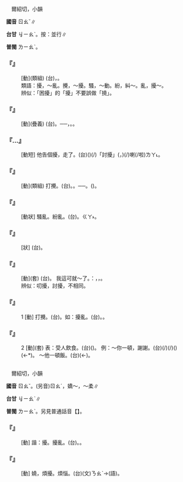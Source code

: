 
=={{ruby|擾|ㄖㄠˇ}}==

　爾紹切，小韻

'''國音''' <rt>ㄖㄠˇ</rt>∥

'''台甘''' <rt>ㆢㄧㄠˋ</rt>。按：{{ruby|(台)|ㄌㄧㄠˋ}}{{ruby|。|ㆢㄧㄠˋ}}並行∥

'''普閩''' <rt>ㄌㄧㄠˋ</rt>。

    

==='''『{{ruby|騷|ㄙㄠ}}{{ruby|擾|ㄖㄠˇ}}』'''===
: [動](類組) (台){{ruby|擾|ㆢㄧㄠˋ/ㄌㄧㄠˋ}}{{ruby|亂|ㄌㄨㄢ˫}}，{{ruby|破|ㄆㆦ˪}}{{ruby|壞|ㄏㄨㄞ˫}}{{ruby|周|ㄐㄧㄨ}}{{ruby|圍|ㄨㄧˊ}}{{ruby|別|ㄅㄚㆵ ͘}}{{ruby|人|ㄌㄤˊ}}{{ruby|丌|ㆤ}}{{ruby|秩|ㄉㄧㆵ ͘}}{{ruby|序|ㄙㄨ˫}}{{ruby|或|ㄧㄚㆷ}}{{ruby|是|ㄒㄧ˫}}{{ruby|失|ㄒㄧㆴ}}{{ruby|安|ㄢ}}{{ruby|全|ㄗㄨㄢˊ}}。
:類語：擾，～亂。攪，～擾。騷，～動。紛，糾～。亂，擾～。
:
:辨似：「困擾」的「擾」不要誤做「撓」。
:
    

==='''『{{ruby|攪|ㄐㄧㄠˇ}}{{ruby|擾|ㄖㄠˇ}}』'''===
: [動](疊義) (台){{ruby|攪|ㄍㄧㄠˋ}}{{ruby|擾|ㆢㄧㄠˋ/ㄌㄧㄠˋ}}。──{{ruby|講|ㄍㆲˋ}}{{ruby|→|ㄍㆲ}}{{ruby|話|ㄨㆤ˫}}{{ruby|聲|ㄒㄧㆩ}}{{ruby|音|ㄧㆬ}}{{ruby|動|ㄉㆲ˫}}{{ruby|作|ㄗㆦㆶ}}{{ruby|影|ㄧㄥˋ}}{{ruby|響|ㄏㄧㆲˋ}}{{ruby|著|ㄉㄧㄜㆷ ͘}}{{ruby|別|ㄅㄚㆵ}}{{ruby|人|ㄌㄤˊ}}{{ruby|丌|ㆤ}}{{ruby|安|ㄢ}}{{ruby|靜|ㄐㄧㄥ˫}}，{{ruby|吵|ㄘㄚˋ}}{{ruby|著|ㄉㄧㄜㆷ ͘}}{{ruby|人|·ㄌㄤˊ}}。{{ruby|付|ㄏㆦ˫}}{{ruby|人|ㄌㄤˊ}}{{ruby|<mark>&#xffb5d;</mark>|ㆣㆤˊ}}。
    

==='''『{{ruby|告|ㄍㄠˋ}}…{{ruby|擾|ㄖㄠˇ}}』'''===
: [動短] 他告個擾，走了。(台){{ruby|伊|ㄧ}}({{ruby|付|ㄏㆦ˫}}{{ruby|人|ㄌㄤˊ}}{{ruby|請|ㄑㄧㆩˋ}}{{ruby|食|ㄐㄧㄚㆷ ͘}}{{ruby|飯|ㄅㆭ˫}}){{ruby|講|ㄍㆲˋ}}{{ruby|→|ㄍㆲ}}{{ruby|一|ㄐㄧㆵ ͘}}{{ruby|個|ㆤˊ}}(/{{ruby|句|ㄍㄨ˪}})「討擾」({{ruby|付|ㄏㆦ˫}}{{ruby|汝|ㄌㄧˋ}}{{ruby|請|ㄑㄧㆩˋ}}，{{ruby|真|ㄐㄧㄣ}}{{ruby|多|ㄉㄜ}}{{ruby|謝|ㄒㄧㄚ˫}}){{ruby|著|ㄉㄧㄜㆷ}}(/{{ruby|都|ㄉㄜ˫}}){{ruby|離|ㄌㄧˊ}}{{ruby|開|ㄎㄨㄧ}}{{ruby|轉|ㄉㆭˋ}}{{ruby|去|ㄎㄧ˪}}喇(/啦)<rt>ㄌㄚ˪</rt>。
    

==='''『{{ruby|擾|ㄖㄠˇ}}{{ruby|亂|ㄌㄨㄢˋ}}』'''===
: [動](類組) 打攪。(台){{ruby|擾|ㄌㄧㄠˋ}}{{ruby|亂|ㄌㄨㄢ˫}}。{{ruby|有|ㄨ˫}}{{ruby|吵|ㄘㄚˋ}}{{ruby|著|ㄉㄧㄜㆷ ͘}}{{ruby|人|·ㄌㄤˊ}}。──{{ruby|害|ㄏㄞ˫}}{{ruby|人|ㄌㄤˊ}}{{ruby|<mark>&#xffa45;</mark>|ㆠㆤ˫/ㆠㄨㆤ˫}}{{ruby|安|ㄢ}}{{ruby|靜|ㄐㄧㄥ˫}}。{{ruby|攪|ㄍㄧㄠˋ}}{{ruby|吵|ㄘㄚˋ}}({{ruby|人|·ㄌㄤˊ}})。
    

==='''『{{ruby|擾|ㄖㄠˇ}}{{ruby|攘|ㄖㄤˇ}}』'''===
: [動狀] 騷亂。紛亂。(台){{ruby|亂|ㄌㄨㄢ˫}}{{ruby|抄|ㄘㄠ}}{{ruby|抄|ㄘㄠ}}。{{ruby|絞|ㄍㄚˋ}}{{ruby|絞|ㄍㄚˋ}}{{ruby|滾|ㄍㄨㄣˋ}}{{ruby|→|ㄍㄚ˫}}<rt>ㄍㄚ˫</rt>{{ruby|滾|ㄍㄨㄣˋ}}。
    

==='''『{{ruby|紛|ㄈㄣ}}{{ruby|擾|ㄖㄠˇ}}』'''===
: [狀] (台){{ruby|亂|ㄌㄨㄢ˫}}{{ruby|抄|ㄘㄠ}}{{ruby|抄|ㄘㄠ}}。
    

==='''『{{ruby|叨|ㄉㄠ}}{{ruby|擾|ㄖㄠˇ}}』'''===
: [動](套) (台){{ruby|付|ㄏㆦ˫}}{{ruby|人|ㄌㄤˊ}}{{ruby|請|ㄑㄧㆩˋ}}{{ruby|食|ㄐㄧㄚㆷ ͘}}{{ruby|<mark>&#xffad1;</mark>|ㄅㆭ˫}}{{ruby|<mark>&#xffa49;</mark>|ㆠㆤㆷ/ㆠㄨㆤㆷ ͘}}{{ruby|動|ㄉㄤ˫}}{{ruby|箸|ㄉㄧ˫}}{{ruby|說|ㄙㄨㆤ˪}}{{ruby|多|ㄉㄜ}}{{ruby|謝|ㄒㄧㄚ˫}}{{ruby|丌|ㆤ}}{{ruby|客|ㄎㆤㆷ}}{{ruby|套|ㄊㄜ˪}}{{ruby|話|ㄨㆤ˫}}。 我這可就～了。{{ruby|台|ㄉㄞˊ}}{{ruby|語|ㆣㄨˋ/ㆣㄧˋ}}{{ruby|講|ㄍㆲˋ}}{{ruby|→|ㄍㆲ}}：{{ruby|付|ㄏㆦ˫}}{{ruby|汝|ㄌㄧˋ}}{{ruby|請|ㄑㄧㆩˋ}}，{{ruby|攪|ㄍㄧㄠˋ}}{{ruby|擾|ㄌㄧㄠˋ/ㆢㄧㄠˋ}}{{ruby|攪|ㄍㄧㄠˋ}}{{ruby|擾|ㄌㄧㄠˋ/ㆢㄧㄠˋ}}，{{ruby|多|ㄉㄜ}}{{ruby|謝|ㄒㄧㄚ˫}}{{ruby|多|ㄉㄜ}}{{ruby|謝|ㄒㄧㄚ˫}}。
:辨似：叨擾，討擾，不相同。
:
    

==='''『{{ruby|擾|ㄖㄠˇ}}』'''===
:1  [動] 打攪。(台){{ruby|攪|ㄍㄧㄠˋ}}{{ruby|吵|ㄘㄚˋ}}。如：擾亂。(台){{ruby|擾|ㄌㄧㄠˋ}}{{ruby|亂|ㄌㄨㄢ˫}}。{{ruby|亂|ㄌㄨㄢ˫}}{{ruby|抄|ㄘㄠ}}{{ruby|抄|ㄘㄠ}}。
    

==='''『{{ruby|擾|ㄖㄠˇ}}』'''===
:2  [動](套) 表：受人飲食。(台){{ruby|付|ㄏㆦ˫}}{{ruby|人|ㄌㄤˊ}}{{ruby|請|ㄑㄧㆩˋ}}({{ruby|食|ㄐㄧㄚㆷ ͘}}{{ruby|物|ㄇㄧㆷ ͘/ㄇㆭㆷ ͘}})。 例：～你一頓，謝謝。(台){{ruby|付|ㄏㆦ˫}}(/{{ruby|受|ㄒㄧㄨ˫}}){{ruby|汝|ㄌㄧˋ}}{{ruby|請|ㄑㄧㆩˋ}}{{ruby|一|ㄐㄧㆵ ͘}}{{ruby|頓|ㄉㆭ˪}}(/{{ruby|飯|ㄅㆭ˫}})({{ruby|真|ㄐㄧㄣ}}{{ruby|差|ㄘㆤ}}{{ruby|操|ㄘㄠ}})(←{{ruby|腥|ㄘㆥ}}{{ruby|臊|ㄘㄠ}}*){{ruby|真|ㄐㄧㄣ}}{{ruby|多|ㄉㆦ/ㄉㄜ}}{{ruby|謝|ㄒㄧㄚ˫}}。 ～他一頓飯。(台){{ruby|去|ㄎㄧ˪}}(←{{ruby|乞|ㄎㄧ˪}}){{ruby|付|ㄏㆦ˫}}{{ruby|伊|ㄧ}}{{ruby|請|ㄑㄧㆩˋ}}{{ruby|一|ㄐㄧㆵ ͘}}{{ruby|頓|ㄉㆭ˪}}{{ruby|<mark>&#xffad1;</mark>|ㄅㆭ˫}}。
    

=={{ruby|嬈|ㄖㄠˇ}}==

　爾紹切，小韻

'''國音''' <rt>ㄖㄠˇ</rt>。(另音)<rt>ㄖㄠˊ</rt>，嬌～{{ruby|。|ㄧㄠˇ}}，～柔∥

'''台甘''' <rt>ㆢㄧㄠˋ</rt>{{ruby|。|ㆢㄧㄠˊ}}∥

'''普閩''' <rt>ㄌㄧㄠˋ</rt>。另見普通話音【{{ruby|嬈|ㄖㄠˊ}}】。

    

==='''『{{ruby|嬈|ㄖㄠˇ}}』'''===
: [動] 諧：擾。擾亂。(台){{ruby|嬈|ㆢㄧㄠˋ/ㄌㄧㄠˋ}}{{ruby|亂|ㄌㄨㄢ˫}}。{{ruby|擾|ㄌㄧㄠˋ}}{{ruby|亂|ㄌㄨㄢ˫}}。
    

==='''『{{ruby|嬈|ㄖㄠˇ}}{{ruby|惱|ㄋㄠˇ}}』'''===
: [動] 嬈，煩擾。煩惱。(台){{ruby|擾|ㄌㄧㄠˋ}}{{ruby|惱|ㄋㄠˋ}}(文){{ruby|。|ㄏㄨㄢˊ}}<rt>ㄋㄠˋ</rt>→{{ruby|煩|ㄏㄨㄢˊ}}{{ruby|惱|ㄌㄜˋ}}(語)。
    
